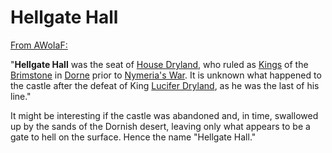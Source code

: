 
# Hellgate Hall

<ProjectDetails
  floatRight
  region="Dorne"
  house="House Dryland"
  type="Ruin"
  status="Not Started"
  warp="/warp hellgatehall"
  projectLead=""
  dateStarted="Invalid Date"
  dateCompleted="Invalid Date"
/>

[From AWoIaF:](https://awoiaf.westeros.org/index.php/Hellgate_Hall)

"**Hellgate Hall** was the seat of [House Dryland](https://awoiaf.westeros.org/index.php/House_Dryland), who ruled as [Kings](https://awoiaf.westeros.org/index.php/King_of_the_Brimstone) of the [Brimstone](https://awoiaf.westeros.org/index.php/Brimstone) in [Dorne](https://awoiaf.westeros.org/index.php/Dorne) prior to [Nymeria's War](https://awoiaf.westeros.org/index.php/Nymeria%27s_War). It is unknown what happened to the castle after the defeat of King [Lucifer Dryland](https://awoiaf.westeros.org/index.php/Lucifer_Dryland), as he was the last of his line."

It might be interesting if the castle was abandoned and, in time, swallowed up by the sands of the Dornish desert, leaving only what appears to be a gate to hell on the surface. Hence the name "Hellgate Hall."
